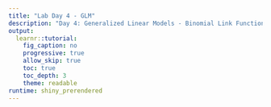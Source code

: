 ```yaml
---
title: "Lab Day 4 - GLM"
description: "Day 4: Generalized Linear Models - Binomial Link Function"
output: 
  learnr::tutorial:
    fig_caption: no
    progressive: true
    allow_skip: true
    toc: true
    toc_depth: 3
    theme: readable
runtime: shiny_prerendered
---
```


